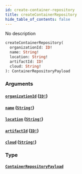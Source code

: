 ```yaml
---
id: create-container-repository
title: createContainerRepository
hide_table_of_contents: false
---
```



No description

```graphql
createContainerRepository(
  organizationId: ID!
  name: String!
  location: String!
  artifactId: ID!
  cloud: String!
): ContainerRepositoryPayload
```


### Arguments

#### [`organizationId`](#) ([`ID!`](/swapi/scalars/id))




#### [`name`](#) ([`String!`](/swapi/scalars/string))




#### [`location`](#) ([`String!`](/swapi/scalars/string))




#### [`artifactId`](#) ([`ID!`](/swapi/scalars/id))




#### [`cloud`](#) ([`String!`](/swapi/scalars/string))




### Type

#### [`ContainerRepositoryPayload`](/swapi/objects/container-repository-payload)







